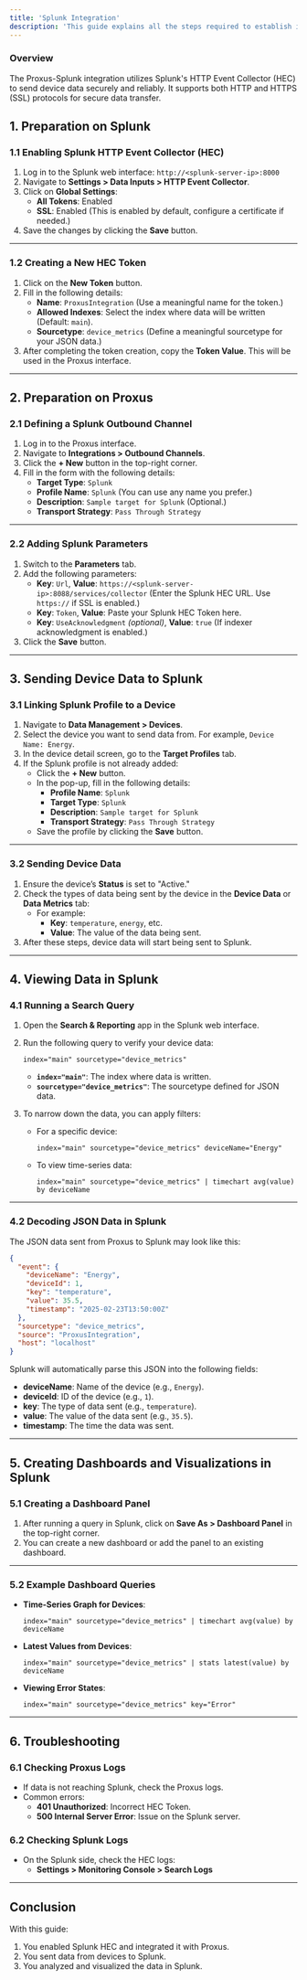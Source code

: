 ```yaml
---
title: 'Splunk Integration'
description: 'This guide explains all the steps required to establish integration between Proxus and Splunk, send data from devices to Splunk, and analyze this data within Splunk.'
---
```


### **Overview**

The Proxus-Splunk integration utilizes Splunk's HTTP Event Collector (HEC) to send device data securely and reliably. It supports both HTTP and HTTPS (SSL) protocols for secure data transfer.

## **1. Preparation on Splunk**

### **1.1 Enabling Splunk HTTP Event Collector (HEC)**

1. Log in to the Splunk web interface:
   `http://<splunk-server-ip>:8000`
2. Navigate to **Settings > Data Inputs > HTTP Event Collector**.
3. Click on **Global Settings**:
    * **All Tokens**: Enabled
    * **SSL**: Enabled (This is enabled by default, configure a certificate if needed.)
4. Save the changes by clicking the **Save** button.

---

### **1.2 Creating a New HEC Token**

1. Click on the **New Token** button.
2. Fill in the following details:
    * **Name**: `ProxusIntegration` (Use a meaningful name for the token.)
    * **Allowed Indexes**: Select the index where data will be written (Default: `main`).
    * **Sourcetype**: `device_metrics` (Define a meaningful sourcetype for your JSON data.)
3. After completing the token creation, copy the **Token Value**. This will be used in the Proxus interface.

---

## **2. Preparation on Proxus**

### **2.1 Defining a Splunk Outbound Channel**

1. Log in to the Proxus interface.
2. Navigate to **Integrations > Outbound Channels**.
3. Click the **+ New** button in the top-right corner.
4. Fill in the form with the following details:
    * **Target Type**: `Splunk`
    * **Profile Name**: `Splunk` (You can use any name you prefer.)
    * **Description**: `Sample target for Splunk` (Optional.)
    * **Transport Strategy**: `Pass Through Strategy`

---

### **2.2 Adding Splunk Parameters**

1. Switch to the **Parameters** tab.
2. Add the following parameters:
    * **Key**: `Url`,
      **Value**: `https://<splunk-server-ip>:8088/services/collector`
      (Enter the Splunk HEC URL. Use `https://` if SSL is enabled.)
    * **Key**: `Token`,
      **Value**: Paste your Splunk HEC Token here.
    * **Key**: `UseAcknowledgment` *(optional)*,
      **Value**: `true` (If indexer acknowledgment is enabled.)
3. Click the **Save** button.

---

## **3. Sending Device Data to Splunk**

### **3.1 Linking Splunk Profile to a Device**

1. Navigate to **Data Management > Devices**.
2. Select the device you want to send data from. For example, `Device Name: Energy`.
3. In the device detail screen, go to the **Target Profiles** tab.
4. If the Splunk profile is not already added:
    * Click the **+ New** button.
    * In the pop-up, fill in the following details:
        * **Profile Name**: `Splunk`
        * **Target Type**: `Splunk`
        * **Description**: `Sample target for Splunk`
        * **Transport Strategy**: `Pass Through Strategy`
    * Save the profile by clicking the **Save** button.

---

### **3.2 Sending Device Data**

1. Ensure the device’s **Status** is set to "Active."
2. Check the types of data being sent by the device in the **Device Data** or **Data Metrics** tab:
    * For example:
        * **Key**: `temperature`, `energy`, etc.
        * **Value**: The value of the data being sent.
3. After these steps, device data will start being sent to Splunk.

---

## **4. Viewing Data in Splunk**

### **4.1 Running a Search Query**

1. Open the **Search & Reporting** app in the Splunk web interface.
2. Run the following query to verify your device data:

   ```spl
   index="main" sourcetype="device_metrics"
   ```

    * **`index="main"`**: The index where data is written.
    * **`sourcetype="device_metrics"`**: The sourcetype defined for JSON data.
3. To narrow down the data, you can apply filters:

    * For a specific device:
      ```spl
      index="main" sourcetype="device_metrics" deviceName="Energy"
      ```
    * To view time-series data:
      ```spl
      index="main" sourcetype="device_metrics" | timechart avg(value) by deviceName
      ```

---

### **4.2 Decoding JSON Data in Splunk**

The JSON data sent from Proxus to Splunk may look like this:

```json
{
  "event": {
    "deviceName": "Energy",
    "deviceId": 1,
    "key": "temperature",
    "value": 35.5,
    "timestamp": "2025-02-23T13:50:00Z"
  },
  "sourcetype": "device_metrics",
  "source": "ProxusIntegration",
  "host": "localhost"
}
```

Splunk will automatically parse this JSON into the following fields:

* **deviceName**: Name of the device (e.g., `Energy`).
* **deviceId**: ID of the device (e.g., `1`).
* **key**: The type of data sent (e.g., `temperature`).
* **value**: The value of the data sent (e.g., `35.5`).
* **timestamp**: The time the data was sent.

---

## **5. Creating Dashboards and Visualizations in Splunk**

### **5.1 Creating a Dashboard Panel**

1. After running a query in Splunk, click on **Save As > Dashboard Panel** in the top-right corner.
2. You can create a new dashboard or add the panel to an existing dashboard.

---

### **5.2 Example Dashboard Queries**

* **Time-Series Graph for Devices**:
  ```spl
  index="main" sourcetype="device_metrics" | timechart avg(value) by deviceName
  ```
* **Latest Values from Devices**:
  ```spl
  index="main" sourcetype="device_metrics" | stats latest(value) by deviceName
  ```
* **Viewing Error States**:
  ```spl
  index="main" sourcetype="device_metrics" key="Error"
  ```

---

## **6. Troubleshooting**

### **6.1 Checking Proxus Logs**

* If data is not reaching Splunk, check the Proxus logs.
* Common errors:
    * **401 Unauthorized**: Incorrect HEC Token.
    * **500 Internal Server Error**: Issue on the Splunk server.

### **6.2 Checking Splunk Logs**

* On the Splunk side, check the HEC logs:
    * **Settings > Monitoring Console > Search Logs**

---

## **Conclusion**

With this guide:

1. You enabled Splunk HEC and integrated it with Proxus.
2. You sent data from devices to Splunk.
3. You analyzed and visualized the data in Splunk.

